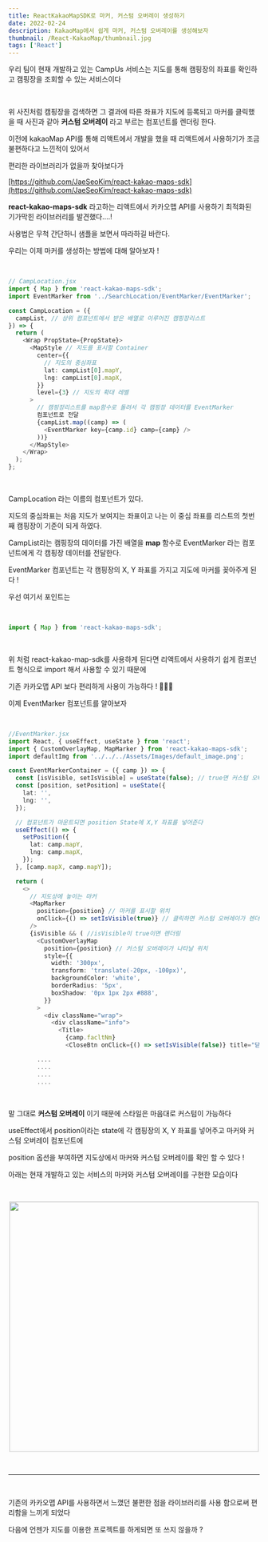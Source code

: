 ```yaml
---
title: ReactKakaoMapSDK로 마커, 커스텀 오버레이 생성하기
date: 2022-02-24
description: KakaoMap에서 쉽게 마커, 커스텀 오버레이를 생성해보자
thumbnail: /React-KakaoMap/thumbnail.jpg
tags: ['React']
---
```


우리 팀이 현재 개발하고 있는 CampUs 서비스는 지도를 통해 캠핑장의 좌표를 확인하고 캠핑장을 조회할 수 있는 서비스이다

<br />

위 사진처럼 캠핑장을 검색하면 그 결과에 따른 좌표가 지도에 등록되고 마커를 클릭했을 때 사진과 같아 **커스텀 오버레이** 라고 부르는 컴포넌트를 렌더링 한다.

이전에 kakaoMap API를 통해 리액트에서 개발을 했을 때 리액트에서 사용하기가 조금 불편하다고 느낀적이 있어서

편리한 라이브러리가 없을까 찾아보다가

<u>
  [https://github.com/JaeSeoKim/react-kakao-maps-sdk](https://github.com/JaeSeoKim/react-kakao-maps-sdk)
</u>

**react-kakao-maps-sdk** 라고하는 리액트에서 카카오맵 API를 사용하기 최적화된 기가막힌 라이브러리를 발견했다....!

사용법은 무척 간단하니 샘플을 보면서 따라하길 바란다.

우리는 이제 마커를 생성하는 방법에 대해 알아보자 !

<br />

```typescript
// CampLocation.jsx
import { Map } from 'react-kakao-maps-sdk';
import EventMarker from '../SearchLocation/EventMarker/EventMarker';

const CampLocation = ({
  campList, // 상위 컴포넌트에서 받은 배열로 이루어진 캠핑장리스트
}) => {
  return (
    <Wrap PropState={PropState}>
      <MapStyle // 지도를 표시할 Container
        center={{
          // 지도의 중심좌표
          lat: campList[0].mapY,
          lng: campList[0].mapX,
        }}
        level={3} // 지도의 확대 레벨
      >
        // 캠핑장리스트를 map함수로 돌려서 각 캠핑장 데이터를 EventMarker
        컴포넌트로 전달
        {campList.map((camp) => (
          <EventMarker key={camp.id} camp={camp} />
        ))}
      </MapStyle>
    </Wrap>
  );
};
```

<br />

CampLocation 라는 이름의 컴포넌트가 있다.

지도의 중심좌표는 처음 지도가 보여지는 좌표이고 나는 이 중심 좌표를 리스트의 첫번째 캠핑장이 기준이 되게 하였다.

CampList라는 캠핑장의 데이터를 가진 배열을 **map** 함수로 EventMarker 라는 컴포넌트에게 각 캠핑장 데이터를 전달한다.

EventMarker 컴포넌트는 각 캠핑장의 X, Y 좌표를 가지고 지도에 마커를 꽂아주게 된다 !

우선 여기서 포인트는

<br />

```typescript
import { Map } from 'react-kakao-maps-sdk';
```

<br />

위 처럼 react-kakao-map-sdk를 사용하게 된다면 리액트에서 사용하기 쉽게 컴포넌트 형식으로 import 해서 사용할 수 있기 때문에

기존 카카오맵 API 보다 편리하게 사용이 가능하다 ! 👏👏👏

이제 EventMarker 컴포넌트를 알아보자

<br />

```typescript
//EventMarker.jsx
import React, { useEffect, useState } from 'react';
import { CustomOverlayMap, MapMarker } from 'react-kakao-maps-sdk';
import defaultImg from '../../../Assets/Images/default_image.png';

const EventMarkerContainer = ({ camp }) => {
  const [isVisible, setIsVisible] = useState(false); // true면 커스텀 오버레이 렌더링
  const [position, setPosition] = useState({
    lat: '',
    lng: '',
  });

  // 컴포넌트가 마운트되면 position State에 X,Y 좌표를 넣어준다
  useEffect(() => {
    setPosition({
      lat: camp.mapY,
      lng: camp.mapX,
    });
  }, [camp.mapX, camp.mapY]);

  return (
    <>
      // 지도상에 놓이는 마커
      <MapMarker
        position={position} // 마커를 표시할 위치
        onClick={() => setIsVisible(true)} // 클릭하면 커스텀 오버레이가 렌더링 된다 !
      />
      {isVisible && ( //isVisible이 true이면 렌더링
        <CustomOverlayMap
          position={position} // 커스텀 오버레이가 나타날 위치
          style={{
            width: '300px',
            transform: 'translate(-20px, -100px)',
            backgroundColor: 'white',
            borderRadius: '5px',
            boxShadow: '0px 1px 2px #888',
          }}
        >
          <div className="wrap">
            <div className="info">
              <Title>
                {camp.facltNm}
                <CloseBtn onClick={() => setIsVisible(false)} title="닫기">

        ....
        ....
        ....
        ....
```

<br />

말 그대로 **커스텀 오버레이** 이기 때문에 스타일은 마음대로 커스텀이 가능하다

useEffect에서 position이라는 state에 각 캠핑장의 X, Y 좌표를 넣어주고 마커와 커스텀 오버레이 컴포넌트에

position 옵션을 부여하면 지도상에서 마커와 커스텀 오버레이를 확인 할 수 있다 !

아래는 현재 개발하고 있는 서비스의 마커와 커스텀 오버레이를 구현한 모습이다

<br />

<p align="center">
  <img src="/React-KakaoMap/thumbnail.jpg" width="500" height="500" />
</p>

<br />

---

<br />

기존의 카카오맵 API를 사용하면서 느꼈던 불편한 점을 라이브러리를 사용 함으로써 편리함을 느끼게 되었다

다음에 언젠가 지도를 이용한 프로젝트를 하게되면 또 쓰지 않을까 ?
